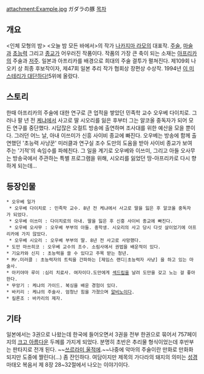 attachment:Example.jpg
ガダラの豚
[[목차]]
== 개요 ==
<인체 모형의 밤> <오늘 밤 모든 바에서>의 작가 [[나카지마 라모]]의 대표작. [[주술]], [[마술]]과 [[초능력]] 그리고 [[종교]]가 어우러진 작품이다. 작품의 가장 큰 축이 되는 소재는 [[아프리카]]의 주술과 [[저주]]. 일본과 아프리카를 배경으로 희대의 주술 결투가 펼쳐진다. 제109회 나오키 상 최종 후보작이자, 제47회 일본 추리 작가 협회상 장편상 수상작. 1994년 [[이 미스테리가 대단하다!]]5위에 올랐다.

== 스토리 ==
한때 아프리카의 주술에 대한 연구로 큰 업적을 쌓았던 민족학 교수 오우베 다이치로. 그러나 팔 년 전 [[케냐]]에서 사고로 딸 시오리를 잃은 후부터 그는 알코올 중독자가 되어 모든 연구를 중단했다. 시답잖은 오컬트 방송에 출연하며 조사대를 위한 예산을 모을 뿐이다. 
그러던 어느 날, 아내 이쓰미가 신흥 사이비 종교에 빠진다. 오우베는 방송에 함께 출연했던 '초능력 사냥꾼' 미러클과 연구실 조수 도만의 도움을 받아 사이비 종교가 보여 주는 '기적'의 속임수를 파헤친다. 그 일을 계기로 오우베와 이쓰미, 그리고 아들 오사무는 방송국에서 주관하는 특별 프로그램을 위해, 시오리를 잃었던 땅-아프리카로 다시 향하게 되는데…

== 등장인물 ==
 * 오우베 일가
  * 오우베 다이치로 : 민족학 교수. 8년 전 케냐에서 사고로 딸을 잃은 후 알코올 중독자가 되었다.
  * 오우베 이쓰미 : 다이치로의 아내. 딸을 잃은 후 신흥 사이비 종교에 빠진다.
  * 오우베 오사무 : 오우베 부부의 아들. 중학생. 시오리의 사고 당시 다섯 살이었기에 아프리카에 가지 않았다.
  * 오우베 시오리 : 오우베 부부의 딸. 8년 전 사고로 사망했다.
 * 도만 마쓰히코 : 오우베 교수의 조수. 소림사에서 권법을 배운적이 있다. 
 * 기요카와 신지 : 초능력을 쓸 수 있다고 주목 받는 청년.
 * Mr.미러클 : 초능력자의 트릭을 간파하는 [제임스 랜디|초능력자 사냥] 을 하고 있는 마술사.
 * 아키야마 루이 :심리 치료사. 여자이다.도만에게 [[섹드립]]을 날려 도만을 갖고 노는 걸 좋아한다.
 * 무앙기 : 케냐의 가이드. 복싱을 배운 경험이 있다.
 * 바키리 : 케냐의 주술사. 엄청난 힘을 가졌으며 [[알비노]]이다.
 * 킬론조 : 바카리의 제자.
== 기타 == 
일본에서는 3권으로 나왔는데 한국에 들어오면서 3권을 전부 한권으로 묶어서 757페이지의 [[크고 아름다운]] 두께를 가지게 되었다. 분명히 초반은 추리물 형식이었는데 후반부는 판타지로 전개 된다. ~~[[쓰르라미 울적에]].~~나중에 악마의 주술이란 만화로 만화화되지만 도중에 짤린다(...) 좀 잔인하다. 여담이지만 제목의 가다라의 돼지의 의미는 [[성경]] 마태오 복음서 제 8장 28~32절에서 나오는 이야기이다.
